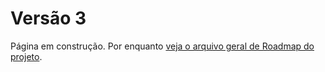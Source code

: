 # Versão 3

Página em construção. Por enquanto [veja o arquivo geral de Roadmap do projeto](https://github.com/hotaydev/avalia/blob/main/ROADMAP.md).
